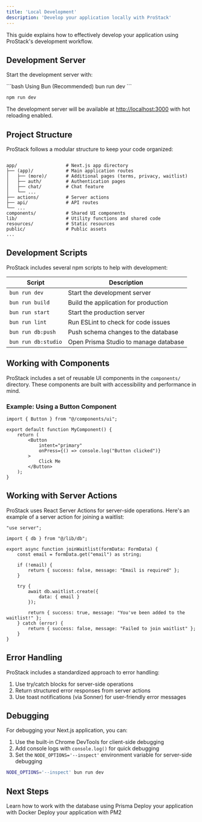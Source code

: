 ```yaml
---
title: 'Local Development'
description: 'Develop your application locally with ProStack'
---
```


This guide explains how to effectively develop your application using ProStack's development workflow.

## Development Server

Start the development server with:

<CodeGroup>
```bash Using Bun (Recommended)
bun run dev
```

```bash Using npm
npm run dev
```
</CodeGroup>

The development server will be available at [http://localhost:3000](http://localhost:3000) with hot reloading enabled.

## Project Structure

ProStack follows a modular structure to keep your code organized:

```

app/                  # Next.js app directory
├── (app)/            # Main application routes
│   ├── (more)/       # Additional pages (terms, privacy, waitlist)
│   ├── auth/         # Authentication pages
│   ├── chat/         # Chat feature
│   └── ...
├── actions/          # Server actions
├── api/              # API routes
└── ...
components/           # Shared UI components
lib/                  # Utility functions and shared code
resources/            # Static resources
public/               # Public assets
...
```

## Development Scripts

ProStack includes several npm scripts to help with development:

| Script | Description |
|--------|-------------|
| `bun run dev` | Start the development server |
| `bun run build` | Build the application for production |
| `bun run start` | Start the production server |
| `bun run lint` | Run ESLint to check for code issues |
| `bun run db:push` | Push schema changes to the database |
| `bun run db:studio` | Open Prisma Studio to manage database |

## Working with Components

ProStack includes a set of reusable UI components in the `components/` directory. These components are built with accessibility and performance in mind.

### Example: Using a Button Component

```tsx
import { Button } from "@/components/ui";

export default function MyComponent() {
    return (
        <Button 
            intent="primary" 
            onPress={() => console.log("Button clicked")}
        >
            Click Me
        </Button>
    );
}
```

## Working with Server Actions

ProStack uses React Server Actions for server-side operations. Here's an example of a server action for joining a waitlist:

```tsx
"use server";

import { db } from "@/lib/db";

export async function joinWaitlist(formData: FormData) {
    const email = formData.get("email") as string;
    
    if (!email) {
        return { success: false, message: "Email is required" };
    }
    
    try {
        await db.waitlist.create({
            data: { email }
        });
        
        return { success: true, message: "You've been added to the waitlist!" };
    } catch (error) {
        return { success: false, message: "Failed to join waitlist" };
    }
}
```

## Error Handling

ProStack includes a standardized approach to error handling:

1. Use try/catch blocks for server-side operations
2. Return structured error responses from server actions
3. Use toast notifications (via Sonner) for user-friendly error messages

## Debugging

For debugging your Next.js application, you can:

1. Use the built-in Chrome DevTools for client-side debugging
2. Add console logs with `console.log()` for quick debugging
3. Set the `NODE_OPTIONS='--inspect'` environment variable for server-side debugging

```bash
NODE_OPTIONS='--inspect' bun run dev
```

## Next Steps

<CardGroup cols={3}>
  <Card
    title="Database Management"
    icon="database"
    href="/development/database-management"
  >
    Learn how to work with the database using Prisma
  </Card>
  <Card
    title="Docker Deployment"
    icon="docker"
    href="/development/docker-deployment"
  >
    Deploy your application with Docker
  </Card>
  <Card
  title="PM2 Deployment"
  icon="gear"
  href="/development/pm2-deployment"
  >
    Deploy your application with PM2
  </Card>
</CardGroup> 
